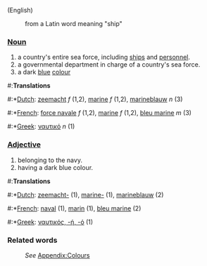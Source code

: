 (English)
:from a Latin word meaning "ship"

===[[Noun]]===
#a country's entire sea force, including [[ship]]s and [[personnel]].
#a governmental department in charge of a country's sea force.
#a dark [[blue]] [[color|colour]]

#:'''Translations'''
#:*[[Dutch]]: [[zeemacht]] ''f'' (1,2), [[marine]] ''f'' (1,2), [[marineblauw]] ''n'' (3)
#:*[[French]]: [[force navale]] ''f'' (1,2), [[marine]] ''f'' (1,2), [[bleu marine]] ''m'' (3)
#:*[[Greek]]: [[ναυτικό]] ''n'' (1)

===[[Adjective]]===
#belonging to the navy.
#having a dark blue colour.

#:'''Translations'''
#:*[[Dutch]]: [[zeemacht-]] (1), [[marine-]] (1), [[marineblauw]] (2)
#:*[[French]]: [[naval]] (1), [[marin]] (1), [[bleu marine]] (2)
#:*[[Greek]]: [[ναυτικός, -ή, -ό]] (1)

===Related words===
:''See'' [[Wiktionary_Appendix:Colours|Appendix:Colours]]